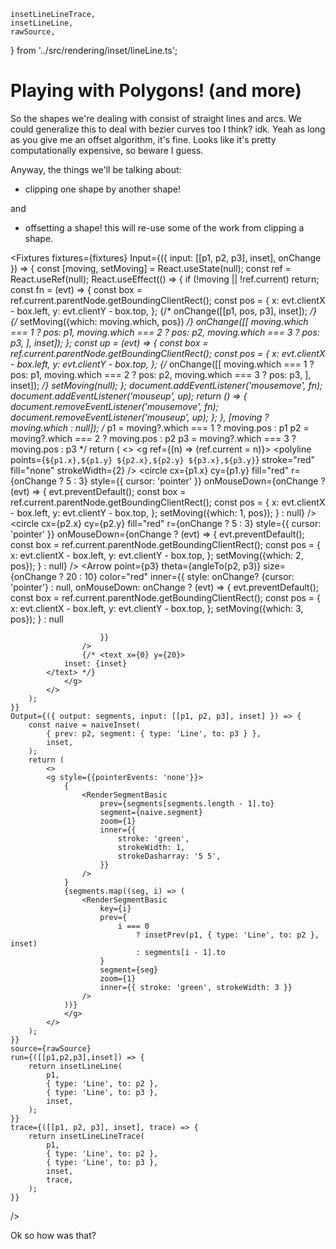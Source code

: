     insetLineLineTrace,
    insetLineLine,
    rawSource,
} from '../src/rendering/inset/lineLine.ts';

# Playing with Polygons! (and more)

So the shapes we're dealing with consist of straight lines and arcs.
We could generalize this to deal with bezier curves too I think? idk.
Yeah as long as you give me an offset algorithm, it's fine. Looks like it's pretty computationally expensive, so beware I guess.

Anyway, the things we'll be talking about:

-   clipping one shape by another shape!

and

-   offsetting a shape! this will re-use some of the work from clipping a shape.

<Fixtures
    fixtures={fixtures}
    Input={({ input: [[p1, p2, p3], inset], onChange }) => {
        const [moving, setMoving] = React.useState(null);
        const ref = React.useRef(null);
        React.useEffect(() => {
            if (!moving || !ref.current) return;
            const fn = (evt) => {
                const box = ref.current.parentNode.getBoundingClientRect();
                const pos = {
                    x: evt.clientX - box.left,
                    y: evt.clientY - box.top,
                };
                {/* onChange([[p1, pos, p3], inset]); */}
				{/* setMoving({which: moving.which, pos}) */}
                onChange([[
					moving.which === 1 ? pos: p1,
					moving.which === 2 ? pos: p2,
					moving.which === 3 ? pos: p3,
				], inset]);
            };
            const up = (evt) => {
                const box = ref.current.parentNode.getBoundingClientRect();
                const pos = {
                    x: evt.clientX - box.left,
                    y: evt.clientY - box.top,
                };
                {/* onChange([[
					moving.which === 1 ? pos: p1,
					moving.which === 2 ? pos: p2,
					moving.which === 3 ? pos: p3,
				], inset]); */}
                setMoving(null);
            };
            document.addEventListener('mousemove', fn);
            document.addEventListener('mouseup', up);
            return () => {
                document.removeEventListener('mousemove', fn);
                document.removeEventListener('mouseup', up);
            };
        }, [moving ? moving.which : null]);
		/* p1 = moving?.which === 1 ? moving.pos : p1
		p2 = moving?.which === 2 ? moving.pos : p2
		p3 = moving?.which === 3 ? moving.pos : p3 */
        return (
            <>
                <g ref={(n) => (ref.current = n)}>
                    <polyline
                        points={`${p1.x},${p1.y} ${p2.x},${p2.y} ${p3.x},${p3.y}`}
                        stroke="red"
                        fill="none"
                        strokeWidth={2}
                    />
                    <circle
                        cx={p1.x}
                        cy={p1.y}
                        fill="red"
                        r={onChange ? 5 : 3}
                        style={{ cursor: 'pointer' }}
                        onMouseDown={onChange ? (evt) => {
							evt.preventDefault();
							const box = ref.current.parentNode.getBoundingClientRect();
							const pos = {
								x: evt.clientX - box.left,
								y: evt.clientY - box.top,
							};
							setMoving({which: 1, pos});
    					} : null}
                    />
                    <circle
                        cx={p2.x}
                        cy={p2.y}
                        fill="red"
                        r={onChange ? 5 : 3}
                        style={{ cursor: 'pointer' }}
                        onMouseDown={onChange ? (evt) => {
							evt.preventDefault();
							const box = ref.current.parentNode.getBoundingClientRect();
							const pos = {
								x: evt.clientX - box.left,
								y: evt.clientY - box.top,
							};
							setMoving({which: 2, pos});
    					} : null}
                    />
                    <Arrow
                        point={p3}
                        theta={angleTo(p2, p3)}
                        size={onChange ? 20 : 10}
                        color="red"
						inner={{
							style: onChange? {cursor: 'pointer'} : null,
                        onMouseDown: onChange ? (evt) => {
							evt.preventDefault();
							const box = ref.current.parentNode.getBoundingClientRect();
							const pos = {
								x: evt.clientX - box.left,
								y: evt.clientY - box.top,
							};
							setMoving({which: 3, pos});
    					} : null

    					}}
                    />
                    {/* <text x={0} y={20}>
                inset: {inset}
            </text> */}
                </g>
            </>
        );
    }}
    Output={({ output: segments, input: [[p1, p2, p3], inset] }) => {
        const naive = naiveInset(
            { prev: p2, segment: { type: 'Line', to: p3 } },
            inset,
        );
        return (
            <>
    		<g style={{pointerEvents: 'none'}}>
                {
                    <RenderSegmentBasic
                        prev={segments[segments.length - 1].to}
                        segment={naive.segment}
                        zoom={1}
                        inner={{
                            stroke: 'green',
                            strokeWidth: 1,
                            strokeDasharray: '5 5',
                        }}
                    />
                }
                {segments.map((seg, i) => (
                    <RenderSegmentBasic
                        key={i}
                        prev={
                            i === 0
                                ? insetPrev(p1, { type: 'Line', to: p2 }, inset)
                                : segments[i - 1].to
                        }
                        segment={seg}
                        zoom={1}
                        inner={{ stroke: 'green', strokeWidth: 3 }}
                    />
                ))}
    			</g>
            </>
        );
    }}
    source={rawSource}
    run={([[p1,p2,p3],inset]) => {
        return insetLineLine(
            p1,
            { type: 'Line', to: p2 },
            { type: 'Line', to: p3 },
            inset,
        );
    }}
    trace={([[p1, p2, p3], inset], trace) => {
        return insetLineLineTrace(
            p1,
            { type: 'Line', to: p2 },
            { type: 'Line', to: p3 },
            inset,
            trace,
        );
    }}

/>

Ok so how was that?

<div style={{ height: 200 }} />
